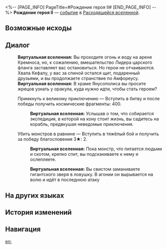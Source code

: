 <%-- [PAGE_INFO]
PageTitle=#Рождение героя II#
[END_PAGE_INFO] --%>
{{Дополнить}}
{{ВВ Событие Инфобокс
|id                 = 25901-1
|Название           = 
|Изображение        = Событие ВВ Бормочущий.png
|Испытание_в_вв     = 
|Испытание_в_рое    = 
|Испытание_в_зиш    = 
|Испытание_в_рв     = Неизвестно
|Испытание_в_облнеп = 
|Требования         = 
|Пред               = 
|След               = 
|Упоминания         = 
|Порядок            = 
|Порядок_рв         = 143
}}
'''Рождение героя II''' — [[Расходящаяся вселенная/События|событие]] в [[Расходящаяся вселенная|Расходящейся вселенной]].

==Возможные исходы==
{{Возможные исходы
|Выбор_1 = Поохотится на кабана, разъеденного чёрным течением
|Результат_1 = Вступить в опасный бой и получить за победу уравнения 2-3★: 1.
|Путь_1   = День

|Выбор_2 = Примкнуть к великому приключению
|Результат_2 = Вступить в битву и после победы получить космические фрагменты: 400.

|Выбор_3 = Убить монстров в равнине
|Результат_3 = Вступить в тяжёлый бой и получить за победу благословения 3★: 2.
}}

==Диалог==
{{Диалог Начало}}
:'''Виртуальная вселенная:''' Вы проходите огонь и воду на арене Кремноса, но, к сожалению, вмешательство Лидера царского фланга заставляет вас остановиться. Но герои не отчаиваются. Хвала Кефалу, у вас за спиной остался щит, подаренный друзьями, и вы продолжаете странствие по Амфореусу.
:'''Виртуальная вселенная:''' В храме Янусополиса вы просите жрецов узнать у оракула, куда нужно идти, чтобы стать героем?
:{{Диалог|Звезда}} Примкнуть к великому приключению &mdash; Вступить в битву и после победы получить космические фрагменты: 400.
::'''Виртуальная вселенная:''' Услышав о том, что собирается экспедиция, в которой на кону стоит жизнь, вы садитесь на корабль, предвкушая неведомые приключения.
:{{Диалог|Звезда}} Убить монстров в равнине &mdash; Вступить в тяжёлый бой и получить за победу благословения 3★: 2.
::'''Виртуальная вселенная:''' Пока монстр, что питается людьми и скотом, крепко спит, вы подскакиваете к нему и ослепляете.
:{{SU Special Dialogue|День|Поохотится на кабана, разъеденного чёрным течением|Вступить в опасный бой и получить за победу уравнения 2-3★: 1.}}
::'''Виртуальная вселенная:''' Вы свистом заманиваете гигантского зверя в ловушку. В агонии он вырывается на волю и идёт в последнюю атаку
{{Диалог Конец}}

==На других языках==
{{На других языках
|en   = Birth of a Hero (II)
|zhs  = 英雄的诞生（其二）
|zht  = 英雄的誕生（其二）
|ja   = 英雄の誕生（その2）
|ko   = 영웅의 탄생(2)
|es   = El nacimiento de un héroe II
|fr   = Naissance d'un héros (II)
|ru   = Рождение героя II
|th   = กำเนิดวีรชน (II)
|vi   = Sự Ra Đời Của Anh Hùng (II)
|de   = Geburt eines Helden (II)
|id   = Lahirnya Pahlawan 2
|pt   = O Nascimento de um Herói (II)
}}

==История изменений==
{{История изменений|3.5}}

==Навигация==
{{События ВВ Навбокс}}

[[en:]]